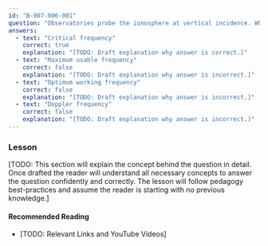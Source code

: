 ```yaml
---
id: "B-007-006-001"
question: "Observatories probe the ionosphere at vertical incidence. What term describes the highest frequency that a region can reflect at the time?"
answers:
  - text: "Critical frequency"
    correct: true
    explanation: "[TODO: Draft explanation why answer is correct.]"
  - text: "Maximum usable frequency"
    correct: false
    explanation: "[TODO: Draft explanation why answer is incorrect.]"
  - text: "Optimum working frequency"
    correct: false
    explanation: "[TODO: Draft explanation why answer is incorrect.]"
  - text: "Doppler frequency"
    correct: false
    explanation: "[TODO: Draft explanation why answer is incorrect.]"
---
```


### Lesson

[TODO: This section will explain the concept behind the question in detail. Once drafted the reader will understand all necessary concepts to answer the question confidently and correctly. The lesson will follow pedagogy best-practices and assume the reader is starting with no previous knowledge.]

#### Recommended Reading

- [TODO: Relevant Links and YouTube Videos]
